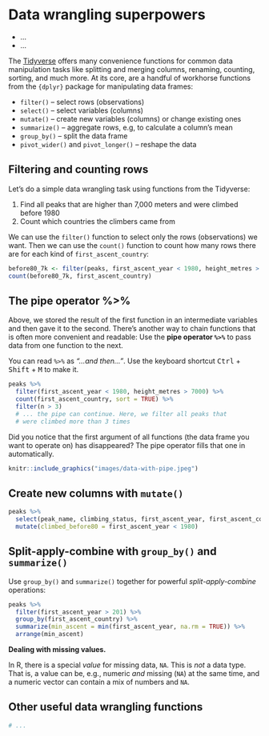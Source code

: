 # Data wrangling superpowers

:::{ .goals }
* ...
* ...
:::

The [Tidyverse](https://www.tidyverse.org/) offers many convenience functions for common data manipulation tasks like splitting and merging columns, renaming, counting, sorting, and much more. At its core, are a handful of workhorse functions from the `{dplyr}` package for manipulating data frames: 

- `filter()`  -- select rows (observations)
- `select()` -- select variables (columns)
- `mutate()` -- create new variables (columns) or change existing ones 
- `summarize()` -- aggregate rows, e.g, to calculate a column's mean
- `group_by()` -- split the data frame
- `pivot_wider()` and `pivot_longer()` -- reshape the data 


## Filtering and counting rows

Let's do a simple data wrangling task using functions from the Tidyverse: 

1. Find all peaks that are higher than 7,000 meters and were climbed before 1980  
2. Count which countries the climbers came from

We can use the `filter()` function to select only the rows (observations) we want. Then we can use the `count()` function to count how many rows there are for each kind of `first_ascent_country`:

```r
before80_7k <- filter(peaks, first_ascent_year < 1980, height_metres > 7000)
count(before80_7k, first_ascent_country)
```

## The pipe operator %>%

Above, we stored the result of the first function in an intermediate variables and then gave it to the second. There's another way to chain functions that is often more convenient and readable: Use the **pipe operator `%>%`** to pass data from one function to the next. 

You can read `%>%` as *"...and then..."*. Use the keyboard shortcut <kbd>Ctrl</kbd> + <kbd>Shift</kbd> + <kbd>M</kbd> to make it.

```r
peaks %>%
  filter(first_ascent_year < 1980, height_metres > 7000) %>% 
  count(first_ascent_country, sort = TRUE) %>% 
  filter(n > 3) 
  # ... the pipe can continue. Here, we filter all peaks that 
  # were climbed more than 3 times
```

Did you notice that the first argument of all functions (the data frame you want to operate on) has disappeared? The pipe operator fills that one in automatically.

```r
knitr::include_graphics("images/data-with-pipe.jpeg")
```

## Create new columns with `mutate()`

```r
peaks %>% 
  select(peak_name, climbing_status, first_ascent_year, first_ascent_country) %>% 
  mutate(climbed_before80 = first_ascent_year < 1980)
```

## Split-apply-combine with `group_by()` and `summarize()`

Use `group_by()` and `summarize()` together for powerful *split-apply-combine* operations:

```r
peaks %>% 
  filter(first_ascent_year > 201) %>% 
  group_by(first_ascent_country) %>% 
  summarize(min_ascent = min(first_ascent_year, na.rm = TRUE)) %>% 
  arrange(min_ascent)
```

:::{.more}
**Dealing with missing values.** 

In R, there is a special *value* for missing data, `NA`. This is *not* a data type. That is, a value can be, e.g., numeric *and* missing (`NA`) at the same time, and a numeric vector can contain a mix of numbers and `NA`. 
:::


## Other useful data wrangling functions

```r
# ...
```
